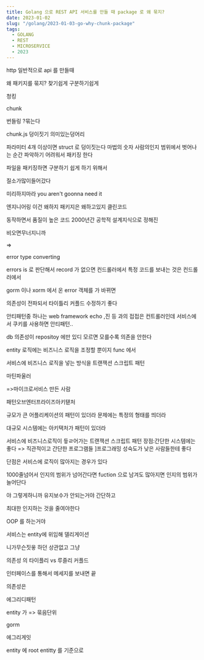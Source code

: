 ```yaml
---
title: Golang 으로 REST API 서비스를 만들 때 package 로 왜 묶지?
date: 2023-01-02
slug: "/golang/2023-01-03-go-why-chunk-package"
tags:
  - GOLANG
  - REST
  - MICROSERVICE
  - 2023
---
```


http 일반적으로 api 를 만들때

왜 패키지를 묶지?
찾기쉽게 구분하기쉽게


청킹

chunk


번들링 ?묶는다

chunk.js
덩이짓기
의미있는덩어리

파라미터 4개 이상이면 struct 로 덩이짓는다
마법의 숫자
사람의인지 범위에서 벗어나는 순간 파악하기 어려워서 패키징 한다

파일을 패키징하면 구분하기 쉽게 하기 위해서

질소가많이들어갔다



미리하지마라
you aren't goonna need it

엔지니어링 이건 왜하지
패키지은 왜하고있지
클린코드

동작하면서 품질이 높은 코드
2000년간 공학적 설계지식으로 정해진

비오면무너지니까

=>

error type converting

errors is 로 판단해서 record 가 없으면 컨드롤러에서 특정 코드를 보내는 것은 컨드롤러에서

gorm 이나 xorm 에서 온 error 객체를
가 바뀌면

의존성이 전파되서 타이틀리 커플드
수정하기 좋다

안티패턴중 하나는 web framework echo ,진 등 과의 접접은 컨트롤러인데
서비스에서 쿠키를 사용하면 안티패턴..

db 의존성이 repositoy 에만 있디
모르면 모를수록 의존을 안한다

entity 로직에는 비즈니스 로직을 조정할 뿐이지
func 에서

서비스에 비즈니스 로직을 넣는 방식을 트랜잭션 스크립트 패턴

마틴파울러

=>마이크로서비스 만든 사람

패턴오브엔터프라이즈아키탣처

규모가 큰 어플리케이션의 패턴이 있더라
문제에는 특정의 형태를 띄더라

대규모 시스템에는 아키택처가 패턴이 있더라

서비스에 비즈니스로직이 듷ㄹ어가는 트랜잭션 스크립트 패턴
장점:간단한 시스템에는 좋다 => 직관적이고 간단한 프로그램들
]프로그래밍 성숙도가 낮은 사람들한테 좋다

단점은 서비스에 로직이 많아지는 경우가 있다

1000줄넘어서 인지의 범위가 넘어간다면
fuction 으로 남겨도 많아지면 인지의 범위가 늘어단다

야 그렇게하니까 유지보수가 안되는거야
간단하고

최대한 인지하는 것을 줄여야한다

OOP 를 하는거야

서비스는 entity에 위임해
델리게이션

니가무슨짓읗 하던 상관없고 그냥

의존성
의 타이플리 vs 루즐리 커플드


인터페이스를 통해서 메세지를 보내면 끝

의존성은

에그리디패턴

entity 가 => 묶음단위

gorm


에그리게잇


entity 에 root entitty 를 기준으로
